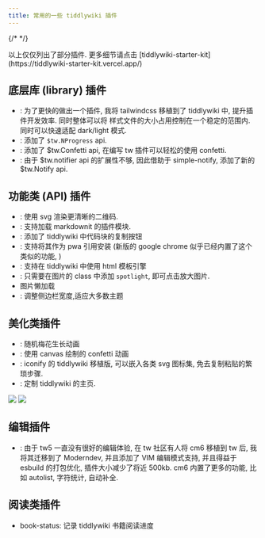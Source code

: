```yaml
---
title: 常用的一些 tiddlywiki 插件
---
```


{/* <!-- 在我刚接触 tiddlywiki 的时候, 几乎就像当初刚接触到 vim/neovim 一样, 一直在不断寻找尝试新的插件. 但是最后发现自己经常使用的插件几乎都是自己根据自己的需求写的. --> */}

<Callout type='warning'>
以上仅仅列出了部分插件. 更多细节请点击 [tiddlywiki-starter-kit](https://tiddlywiki-starter-kit.vercel.app/)
</Callout>

## 底层库 (library) 插件

* <TwPlugin name="tiddlywiki-tailwindcss-plus" /> : 为了更快的做出一个插件, 我将 tailwindcss 移植到了 tiddlywiki 中, 提升插件开发效率. 同时整体可以将 样式文件的大小占用控制在一个稳定的范围内. 同时可以快速适配 dark/light 模式.
* <TwPlugin name="nprogress" />: 添加了 `$tw.NProgress` api.
* <TwPlugin name="confetti" />: 添加了 $tw.Confetti api, 在编写 tw 插件可以轻松的使用 confetti.
* <TwPlugin name="notify" />: 由于 $tw.notifier api 的扩展性不够, 因此借助于 simple-notify, 添加了新的 $tw.Notify api.

## 功能类 (API) 插件

* <TwPlugin name="qrcode" />: 使用 svg 渲染更清晰的二维码.
* <TwPlugin name="markdown-extensions-startup" />: 支持加载 markdownit 的插件模块.
* <TwPlugin name="neotw-copy-code" />: 添加了 tiddlywiki 中代码块的复制按钮
* <TwPlugin name="neotw-pwa" />: 支持将其作为 pwa 引用安装 (新版的 google chrome 似乎已经内置了这个类似的功能, )
* <TwPlugin name="ejs" />: 支持在 tiddlywiki 中使用 html 模板引擎
* <TwPlugin name="neotw-spotlight" />: 只需要在图片的 class 中添加 `spotlight`, 即可点击放大图片.
* <TwPlugin name="image-observer" /> 图片懒加载
* <TwPlugin name="notebook-theme-sidebar-resizer" />:  调整侧边栏宽度,适应大多数主题


## 美化类插件

* <TwPlugin name="plum-blosssom" />: 随机梅花生长动画
* <TwPlugin name="confetti-background" />: 使用 canvas 绘制的 confetti 动画
* <TwPlugin name="neotw-icons" />: iconify 的 tiddlywiki 移植版, 可以嵌入各类 svg 图标集, 免去复制粘贴的繁琐步骤.
* <TwPlugin name="neotw-homepage" />: 定制 tiddlywiki 的主页.

<img src="https://camo.githubusercontent.com/8fb3c8f3d1e983c274f13d79dc864e0e350768c90d082366c3261ed2d368b828/68747470733a2f2f63646e2e6a7364656c6976722e6e65742f67682f6f65796f6577732f746964646c7977696b692d737461727465722d6b6974406d61696e2f696d672f62616e6e657230312e706e67" />
<img src="https://camo.githubusercontent.com/13da7ff117fe005a3f93b3ed3647b5db0337f9be1950396349b1630f77705c4f/68747470733a2f2f63646e2e6a7364656c6976722e6e65742f67682f6f65796f6577732f746964646c7977696b692d737461727465722d6b6974406d61696e2f696d672f62616e6e657230322e706e67" />

##  编辑插件

* <TwPlugin name="tiddlywiki-codemirror-6" author="oeyoews" />: 由于 tw5 一直没有很好的编辑体验, 在 tw 社区有人将 cm6 移植到 tw 后, 我将其迁移到了 Moderndev, 并且添加了 VIM 编辑模式支持, 并且得益于 esbuild 的打包优化, 插件大小减少了将近 500kb. cm6 内置了更多的功能, 比如 autolist, 字符统计, 自动补全.

## 阅读类插件

* book-status: 记录 tiddlywiki 书籍阅读进度